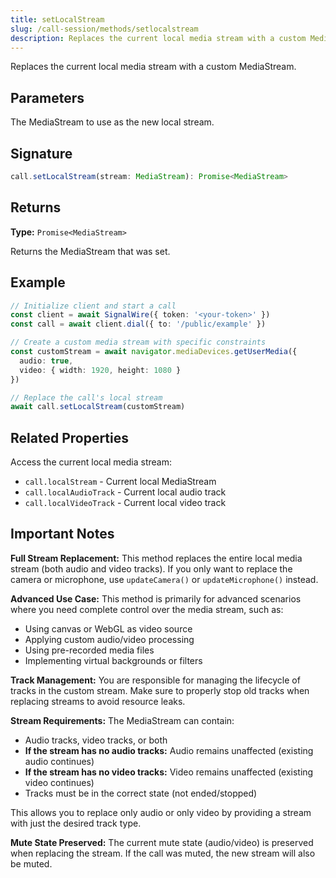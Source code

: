 ```yaml
---
title: setLocalStream
slug: /call-session/methods/setlocalstream
description: Replaces the current local media stream with a custom MediaStream.
---
```



Replaces the current local media stream with a custom MediaStream.

## Parameters

<APIField name="stream" type="MediaStream" required>
  The MediaStream to use as the new local stream.
</APIField>

## Signature

```typescript
call.setLocalStream(stream: MediaStream): Promise<MediaStream>
```

## Returns

**Type:** `Promise<MediaStream>`

Returns the MediaStream that was set.

## Example

```typescript
// Initialize client and start a call
const client = await SignalWire({ token: '<your-token>' })
const call = await client.dial({ to: '/public/example' })

// Create a custom media stream with specific constraints
const customStream = await navigator.mediaDevices.getUserMedia({
  audio: true,
  video: { width: 1920, height: 1080 }
})

// Replace the call's local stream
await call.setLocalStream(customStream)
```

## Related Properties

Access the current local media stream:

- `call.localStream` - Current local MediaStream
- `call.localAudioTrack` - Current local audio track
- `call.localVideoTrack` - Current local video track

## Important Notes

**Full Stream Replacement:** This method replaces the entire local media stream (both audio and video tracks). If you only want to replace the camera or microphone, use `updateCamera()` or `updateMicrophone()` instead.

**Advanced Use Case:** This method is primarily for advanced scenarios where you need complete control over the media stream, such as:
- Using canvas or WebGL as video source
- Applying custom audio/video processing
- Using pre-recorded media files
- Implementing virtual backgrounds or filters

**Track Management:** You are responsible for managing the lifecycle of tracks in the custom stream. Make sure to properly stop old tracks when replacing streams to avoid resource leaks.

**Stream Requirements:** The MediaStream can contain:
- Audio tracks, video tracks, or both
- **If the stream has no audio tracks:** Audio remains unaffected (existing audio continues)
- **If the stream has no video tracks:** Video remains unaffected (existing video continues)
- Tracks must be in the correct state (not ended/stopped)

This allows you to replace only audio or only video by providing a stream with just the desired track type.

**Mute State Preserved:** The current mute state (audio/video) is preserved when replacing the stream. If the call was muted, the new stream will also be muted.
